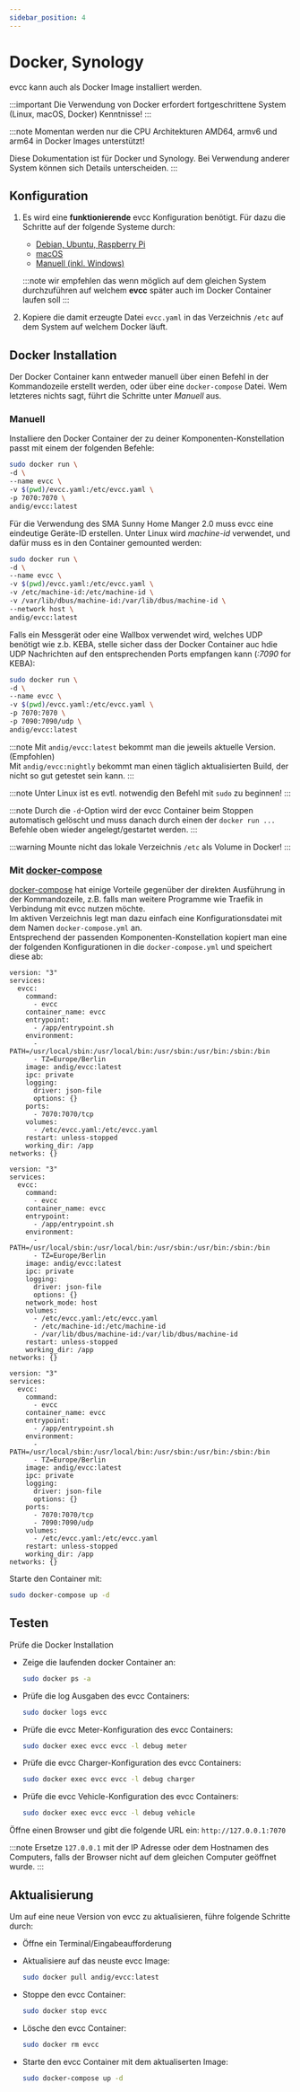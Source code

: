 ```yaml
---
sidebar_position: 4
---
```



# Docker, Synology

evcc kann auch als Docker Image installiert werden.

:::important
Die Verwendung von Docker erfordert fortgeschrittene System (Linux, macOS, Docker) Kenntnisse!
:::

:::note
Momentan werden nur die CPU Architekturen AMD64, armv6 und arm64 in Docker Images unterstützt!

Diese Dokumentation ist für Docker und Synology. Bei Verwendung anderer System können sich Details unterscheiden.
:::

## Konfiguration

1. Es wird eine **funktionierende** evcc Konfiguration benötigt. Für dazu die Schritte auf der folgende Systeme durch:
   - [Debian, Ubuntu, Raspberry Pi](linux)
   - [macOS](macos)
   - [Manuell (inkl. Windows)](manual)

   :::note
   wir empfehlen das wenn möglich auf dem gleichen System durchzuführen auf welchem **evcc** später auch im Docker Container laufen soll
   :::
2. Kopiere die damit erzeugte Datei `evcc.yaml` in das Verzeichnis `/etc` auf dem System auf welchem Docker läuft.

## Docker Installation

Der Docker Container kann entweder manuell über einen Befehl in der Kommandozeile erstellt werden, oder über eine `docker-compose` Datei. Wem letzteres nichts sagt, führt die Schritte unter _Manuell_ aus.

### Manuell

Installiere den Docker Container der zu deiner Komponenten-Konstellation passt mit einem der folgenden Befehle:

<Tabs groupId="docker">
  <TabItem value="default" label="Standard" default>

  ```sh
  sudo docker run \
  -d \
  --name evcc \
  -v $(pwd)/evcc.yaml:/etc/evcc.yaml \
  -p 7070:7070 \
  andig/evcc:latest
  ```
  </TabItem>
  <TabItem value="sma" label="SMA Geräte">
  Für die Verwendung des SMA Sunny Home Manger 2.0 muss evcc eine eindeutige Geräte-ID erstellen. Unter Linux wird <i>machine-id</i> verwendet, und dafür muss es in den Container gemounted werden:

  ```sh
  sudo docker run \
  -d \
  --name evcc \
  -v $(pwd)/evcc.yaml:/etc/evcc.yaml \
  -v /etc/machine-id:/etc/machine-id \
  -v /var/lib/dbus/machine-id:/var/lib/dbus/machine-id \
  --network host \
  andig/evcc:latest
  ```
  </TabItem>
  <TabItem value="udp" label="UDP Geräte (z.b. KEBA)">
  Falls ein Messgerät oder eine Wallbox verwendet wird, welches UDP benötigt wie z.b. KEBA, stelle sicher dass der Docker Container auc hdie UDP Nachrichten auf den entsprechenden Ports empfangen kann (<i>:7090</i> for KEBA):

  ```sh
  sudo docker run \
  -d \
  --name evcc \
  -v $(pwd)/evcc.yaml:/etc/evcc.yaml \
  -p 7070:7070 \
  -p 7090:7090/udp \
  andig/evcc:latest
  ```
  </TabItem>
</Tabs>

:::note
Mit `andig/evcc:latest` bekommt man die jeweils aktuelle Version. (Empfohlen)   
Mit `andig/evcc:nightly` bekommt man einen täglich aktualisierten Build, der nicht so gut getestet sein kann.
:::

:::note
Unter Linux ist es evtl. notwendig den Befehl mit `sudo` zu beginnen!
:::

:::note
Durch die `-d`-Option wird der evcc Container beim Stoppen automatisch gelöscht und muss danach durch einen der `docker run ...` Befehle oben wieder angelegt/gestartet werden.
:::

:::warning
Mounte nicht das lokale Verzeichnis `/etc` als Volume in Docker!
:::

### Mit [docker-compose](https://docs.docker.com/compose)

[docker-compose](https://docs.docker.com/compose) hat einige Vorteile gegenüber der direkten Ausführung in der Kommandozeile, z.B. falls man weitere Programme wie Traefik in Verbindung mit evcc nutzen möchte.   
Im aktiven Verzeichnis legt man dazu einfach eine Konfigurationsdatei mit dem Namen `docker-compose.yml` an.   
Entsprechend der passenden Komponenten-Konstellation kopiert man eine der folgenden Konfigurationen in die `docker-compose.yml` und speichert diese ab:

<Tabs groupId="docker">
  <TabItem value="default" label="Standard" default>

    version: "3"
    services:
      evcc:
        command:
          - evcc
        container_name: evcc
        entrypoint:
          - /app/entrypoint.sh
        environment:
          - PATH=/usr/local/sbin:/usr/local/bin:/usr/sbin:/usr/bin:/sbin:/bin
          - TZ=Europe/Berlin
        image: andig/evcc:latest
        ipc: private
        logging:
          driver: json-file
          options: {}
        ports:
          - 7070:7070/tcp
        volumes:
          - /etc/evcc.yaml:/etc/evcc.yaml
        restart: unless-stopped
        working_dir: /app
    networks: {}
  </TabItem>
  <TabItem value="sma" label="SMA Geräte">

    version: "3"
    services:
      evcc:
        command:
          - evcc
        container_name: evcc
        entrypoint:
          - /app/entrypoint.sh
        environment:
          - PATH=/usr/local/sbin:/usr/local/bin:/usr/sbin:/usr/bin:/sbin:/bin
          - TZ=Europe/Berlin
        image: andig/evcc:latest
        ipc: private
        logging:
          driver: json-file
          options: {}
        network_mode: host
        volumes:
          - /etc/evcc.yaml:/etc/evcc.yaml
          - /etc/machine-id:/etc/machine-id
          - /var/lib/dbus/machine-id:/var/lib/dbus/machine-id
        restart: unless-stopped
        working_dir: /app
    networks: {}
  </TabItem>
  <TabItem value="udp" label="UDP Geräte (z.b. KEBA)">

    version: "3"
    services:
      evcc:
        command:
          - evcc
        container_name: evcc
        entrypoint:
          - /app/entrypoint.sh
        environment:
          - PATH=/usr/local/sbin:/usr/local/bin:/usr/sbin:/usr/bin:/sbin:/bin
          - TZ=Europe/Berlin
        image: andig/evcc:latest
        ipc: private
        logging:
          driver: json-file
          options: {}
        ports:
          - 7070:7070/tcp
          - 7090:7090/udp
        volumes:
          - /etc/evcc.yaml:/etc/evcc.yaml
        restart: unless-stopped
        working_dir: /app
    networks: {}
  </TabItem>
</Tabs>

Starte den Container mit:

```sh
sudo docker-compose up -d
```

  
  ## Testen

Prüfe die Docker Installation

- Zeige die laufenden docker Container an:

  ```sh
  sudo docker ps -a
  ```

- Prüfe die log Ausgaben des evcc Containers:

  ```sh
  sudo docker logs evcc
  ```

- Prüfe die evcc Meter-Konfiguration des evcc Containers:

  ```sh
  sudo docker exec evcc evcc -l debug meter
  ```

- Prüfe die evcc Charger-Konfiguration des evcc Containers:

  ```sh
  sudo docker exec evcc evcc -l debug charger
  ```

- Prüfe die evcc Vehicle-Konfiguration des evcc Containers:

  ```sh
  sudo docker exec evcc evcc -l debug vehicle
  ```

Öffne einen Browser und gibt die folgende URL ein: `http://127.0.0.1:7070`

:::note
Ersetze `127.0.0.1` mit der IP Adresse oder dem Hostnamen des Computers, falls der Browser nicht auf dem gleichen Computer geöffnet wurde.
:::

## Aktualisierung

Um auf eine neue Version von evcc zu aktualisieren, führe folgende Schritte durch:
- Öffne ein Terminal/Eingabeaufforderung

- Aktualisiere auf das neuste evcc Image:

  ```sh
  sudo docker pull andig/evcc:latest
  ```

- Stoppe den evcc Container:

  ```sh
  sudo docker stop evcc
  ```

- Lösche den evcc Container:

  ```sh
  sudo docker rm evcc
  ```

- Starte den evcc Container mit dem aktualiserten Image:

  ```sh
  sudo docker-compose up -d
  ```
